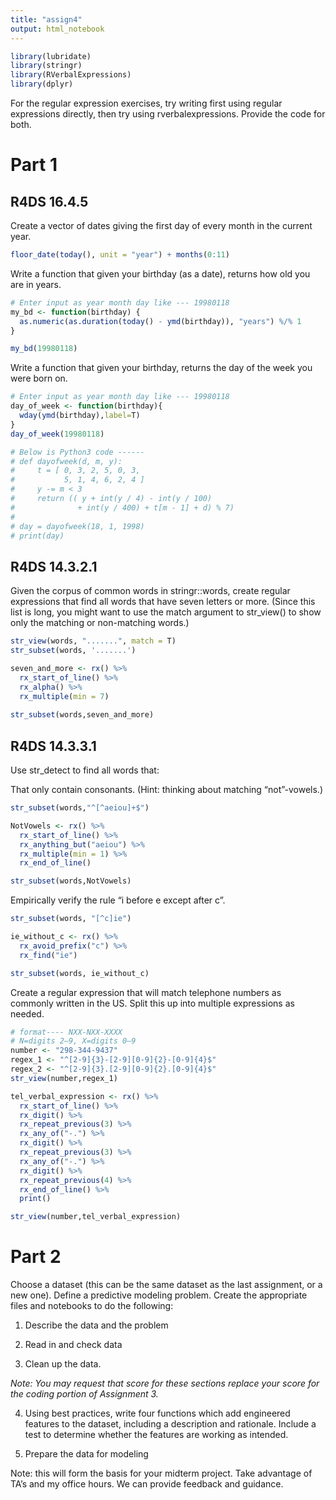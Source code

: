 ```yaml
---
title: "assign4"
output: html_notebook
---
```

```r
library(lubridate)
library(stringr)
library(RVerbalExpressions)
library(dplyr)
```



For the regular expression exercises, try writing first using regular expressions directly, then try using rverbalexpressions. Provide the code for both. 

# Part 1

## R4DS 16.4.5

Create a vector of dates giving the first day of every month in the current year. 
```r
floor_date(today(), unit = "year") + months(0:11)
```

Write a function that given your birthday (as a date), returns how old you are in years.
```r
# Enter input as year month day like --- 19980118
my_bd <- function(birthday) {
  as.numeric(as.duration(today() - ymd(birthday)), "years") %/% 1
}

my_bd(19980118)
```


Write a function that given your birthday, returns the day of the week you were born on. 
```r
# Enter input as year month day like --- 19980118
day_of_week <- function(birthday){
  wday(ymd(birthday),label=T)
}
day_of_week(19980118)

# Below is Python3 code ------
# def dayofweek(d, m, y):
#     t = [ 0, 3, 2, 5, 0, 3,
#           5, 1, 4, 6, 2, 4 ]
#     y -= m < 3
#     return (( y + int(y / 4) - int(y / 100)
#              + int(y / 400) + t[m - 1] + d) % 7)
# 
# day = dayofweek(18, 1, 1998)
# print(day)
```


## R4DS 14.3.2.1

Given the corpus of common words in stringr::words, create regular expressions that find all words that have seven letters or more. (Since this list is long, you might want to use the match argument to str_view() to show only the matching or non-matching words.)
```r
str_view(words, ".......", match = T)
str_subset(words, '.......')

```
```r
seven_and_more <- rx() %>% 
  rx_start_of_line() %>% 
  rx_alpha() %>% 
  rx_multiple(min = 7) 
  
str_subset(words,seven_and_more)
```


## R4DS 14.3.3.1

Use str_detect to find all words that:

That only contain consonants. (Hint: thinking about matching “not”-vowels.)
```r
str_subset(words,"^[^aeiou]+$")
```
```r
NotVowels <- rx() %>% 
  rx_start_of_line() %>% 
  rx_anything_but("aeiou") %>% 
  rx_multiple(min = 1) %>% 
  rx_end_of_line()

str_subset(words,NotVowels)
```


Empirically verify the rule “i before e except after c”.
```r
str_subset(words, "[^c]ie")
```
```r
ie_without_c <- rx() %>% 
  rx_avoid_prefix("c") %>% 
  rx_find("ie")

str_subset(words, ie_without_c)
```


Create a regular expression that will match telephone numbers as commonly written in the US. Split this up into multiple expressions as needed.
```r
# format---- NXX-NXX-XXXX
# N=digits 2–9, X=digits 0–9
number <- "298-344-9437"
regex_1 <- "^[2-9]{3}-[2-9][0-9]{2}-[0-9]{4}$"
regex_2 <- "^[2-9]{3}.[2-9][0-9]{2}.[0-9]{4}$"
str_view(number,regex_1) 
```

```r
tel_verbal_expression <- rx() %>% 
  rx_start_of_line() %>% 
  rx_digit() %>% 
  rx_repeat_previous(3) %>% 
  rx_any_of("-.") %>% 
  rx_digit() %>% 
  rx_repeat_previous(3) %>% 
  rx_any_of("-.") %>% 
  rx_digit() %>% 
  rx_repeat_previous(4) %>% 
  rx_end_of_line() %>% 
  print() 

str_view(number,tel_verbal_expression)
```


# Part 2


Choose a dataset (this can be the same dataset as the last assignment, or a new one). Define a predictive modeling problem. Create the appropriate files and notebooks to do the following:

1. Describe the data and the problem

2. Read in and check data

2. Clean up the data. 

*Note: You may request that score for these sections replace your score for the coding portion of Assignment 3.*

4. Using best practices, write four functions which add engineered features to the dataset, including a description and rationale. Include a test to determine whether the features are working as intended. 

5. Prepare the data for modeling

Note: this will form the basis for your midterm project. Take advantage of TA's and my office hours. We can provide feedback and guidance. 

